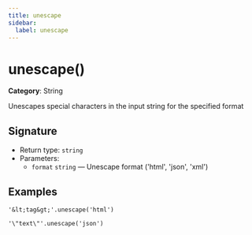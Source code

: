 ```yaml
---
title: unescape
sidebar:
  label: unescape
---
```


# unescape()

**Category**: String

Unescapes special characters in the input string for the specified format

## Signature

- Return type: `string`
- Parameters:
  - `format` `string` — Unescape format ('html', 'json', 'xml')

## Examples

```fhirpath
'&lt;tag&gt;'.unescape('html')
```

```fhirpath
'\"text\"'.unescape('json')
```

